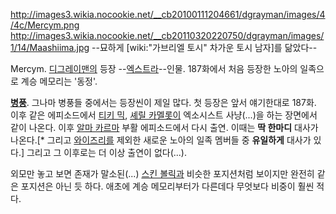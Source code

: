 http://images3.wikia.nocookie.net/__cb20100111204661/dgrayman/images/4/4c/Mercym.png
http://images3.wikia.nocookie.net/__cb20110320220750/dgrayman/images/1/14/Maashiima.jpg
--묘하게 [wiki:"가브리엘 토시" 차가운 토시 남자]를 닮았다--

Mercym. [[디그레이맨]]의 등장 --[[엑스트라]]--인물. 187화에서 처음 등장한 노아의 일족으로 계승 메모리는 '동정'.

'''[[병풍]]'''. 그나마 병풍들 중에서는 등장씬이 제일 많다. 첫 등장은 앞서 얘기한대로 187화. 이후 같은 에피소드에서 [[티키 믹]], [[셰릴 카멜롯]]이 엑소시스트 사냥(...)을 하는 장면에서 같이 나온다. 이후 [[알마 카르마]] 부활 에피소드에서 다시 출연. 이때는 '''딱 한마디''' 대사가 나온다.[* 그리고 [[와이즈리]]를 제외한 새로운 노아의 일족 멤버들 중 '''유일하게''' 대사가 있다.] 그리고 그 이후로는 더 이상 출연이 없다(...).

외모만 놓고 보면 존재가 말소된(...) [[스킨 볼릭]]과 비슷한 포지션처럼 보이지만 완전히 같은 포지션은 아닌 듯 하다. 애초에 계승 메모리부터가 다른데다 무엇보다 비중이 훨씬 적다.
